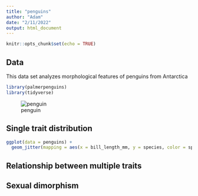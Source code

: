 ```yaml
---
title: "penguins"
author: "Adam"
date: "2/11/2022"
output: html_document
---
```


```r
knitr::opts_chunk$set(echo = TRUE)
```



## Data
This data set analyzes morphological features of penguins from Antarctica  
```r
library(palmerpenguins)
library(tidyverse)
```


![penguin](https://i.natgeofe.com/k/88de42b8-764c-40d2-89ee-e72d55dc95b8/emperor-penguin-chicks_4x3.jpg)

## Single trait distribution



```r
ggplot(data = penguins) +
  geom_jitter(mapping = aes(x = bill_length_mm, y = species, color = species))
```




## Relationship between multiple traits

## Sexual dimorphism

